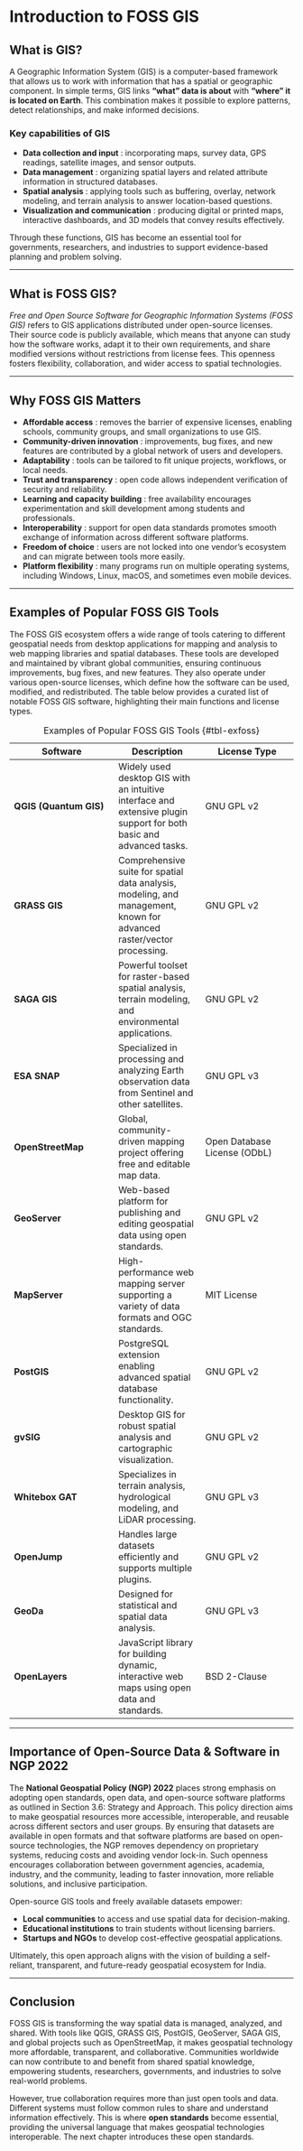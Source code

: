 # Introduction to FOSS GIS

## What is GIS?
A Geographic Information System (GIS) is a computer-based framework that allows us to work with information that has a spatial or geographic component. 
In simple terms, GIS links **“what” data is about** with **“where” it is located on Earth**. This combination makes it possible to explore patterns, 
detect relationships, and make informed decisions.  

### Key capabilities of GIS
- **Data collection and input** : incorporating maps, survey data, GPS readings, satellite images, and sensor outputs.  
- **Data management** : organizing spatial layers and related attribute information in structured databases.  
- **Spatial analysis** : applying tools such as buffering, overlay, network modeling, and terrain analysis to answer location-based questions.  
- **Visualization and communication** : producing digital or printed maps, interactive dashboards, and 3D models that convey results effectively.  

Through these functions, GIS has become an essential tool for governments, researchers, and industries to support evidence-based planning and problem solving.  

---

## What is FOSS GIS?
*Free and Open Source Software for Geographic Information Systems (FOSS GIS)* refers to GIS applications distributed under open-source licenses. 
Their source code is publicly available, which means that anyone can study how the software works, adapt it to their own requirements, and share 
modified versions without restrictions from license fees. This openness fosters flexibility, collaboration, and wider access to spatial technologies.  

---

## Why FOSS GIS Matters
- **Affordable access** : removes the barrier of expensive licenses, enabling schools, community groups, and small organizations to use GIS.  
- **Community-driven innovation** : improvements, bug fixes, and new features are contributed by a global network of users and developers.  
- **Adaptability** : tools can be tailored to fit unique projects, workflows, or local needs.  
- **Trust and transparency** : open code allows independent verification of security and reliability.  
- **Learning and capacity building** : free availability encourages experimentation and skill development among students and professionals.  
- **Interoperability** : support for open data standards promotes smooth exchange of information across different software platforms.  
- **Freedom of choice** : users are not locked into one vendor’s ecosystem and can migrate between tools more easily.  
- **Platform flexibility** : many programs run on multiple operating systems, including Windows, Linux, macOS, and sometimes even mobile devices.  


---

## Examples of Popular FOSS GIS Tools

The FOSS GIS ecosystem offers a wide range of tools catering to different geospatial needs from desktop applications for mapping and analysis to web mapping libraries and spatial 
databases. These tools are developed and maintained by vibrant global communities, ensuring continuous improvements, bug fixes, and new features. They also operate under various 
open-source licenses, which define how the software can be used, modified, and redistributed. The table below provides a curated list of notable FOSS GIS software, highlighting 
their main functions and license types.


| **Software**       | **Description** | **License Type** |
|--------------------|-----------------|------------------|
| **QGIS (Quantum GIS)** | Widely used desktop GIS with an intuitive interface and extensive plugin support for both basic and advanced tasks. | GNU GPL v2 |
| **GRASS GIS**      | Comprehensive suite for spatial data analysis, modeling, and management, known for advanced raster/vector processing. | GNU GPL v2 |
| **SAGA GIS**       | Powerful toolset for raster-based spatial analysis, terrain modeling, and environmental applications. | GNU GPL v2 |
| **ESA SNAP**       | Specialized in processing and analyzing Earth observation data from Sentinel and other satellites. | GNU GPL v3 |
| **OpenStreetMap**  | Global, community-driven mapping project offering free and editable map data. | Open Database License (ODbL) |
| **GeoServer**      | Web-based platform for publishing and editing geospatial data using open standards. | GNU GPL v2 |
| **MapServer**      | High-performance web mapping server supporting a variety of data formats and OGC standards. | MIT License |
| **PostGIS**        | PostgreSQL extension enabling advanced spatial database functionality. | GNU GPL v2 |
| **gvSIG**          | Desktop GIS for robust spatial analysis and cartographic visualization. | GNU GPL v2 |
| **Whitebox GAT**   | Specializes in terrain analysis, hydrological modeling, and LiDAR processing. | GNU GPL v3 |
| **OpenJump**       | Handles large datasets efficiently and supports multiple plugins. | GNU GPL v2 |
| **GeoDa**          | Designed for statistical and spatial data analysis. | GNU GPL v3 |
| **OpenLayers**     | JavaScript library for building dynamic, interactive web maps using open data and standards. | BSD 2-Clause |

Table: Examples of Popular FOSS GIS Tools {#tbl-exfoss}

---

## Importance of Open-Source Data & Software in NGP 2022

The **National Geospatial Policy (NGP) 2022** places strong emphasis on adopting open standards, open data, and open-source software platforms as outlined in Section 3.6: 
Strategy and Approach. This policy direction aims to make geospatial resources more accessible, interoperable, and reusable across different sectors and user groups. 
By ensuring that datasets are available in open formats and that software platforms are based on open-source technologies, the NGP removes dependency on proprietary systems, 
reducing costs and avoiding vendor lock-in. Such openness encourages collaboration between government agencies, academia, industry, and the community, leading to faster 
innovation, more reliable solutions, and inclusive participation.

Open-source GIS tools and freely available datasets empower:
  
- **Local communities** to access and use spatial data for decision-making.  
- **Educational institutions** to train students without licensing barriers.    
- **Startups and NGOs** to develop cost-effective geospatial applications.    

Ultimately, this open approach aligns with the vision of building a self-reliant, transparent, and future-ready geospatial ecosystem for India.

---

## Conclusion  

FOSS GIS is transforming the way spatial data is managed, analyzed, and shared. With tools like QGIS, GRASS GIS, PostGIS, GeoServer, SAGA GIS, and 
global projects such as OpenStreetMap, it makes geospatial technology more affordable, transparent, and collaborative. Communities worldwide can now 
contribute to and benefit from shared spatial knowledge, empowering students, researchers, governments, and industries to solve real-world problems.  

However, true collaboration requires more than just open tools and data. Different systems must follow common rules to share and understand information effectively. 
This is where **open standards** become essential, providing the universal language that makes geospatial technologies interoperable. 
The next chapter introduces these open standards.  
